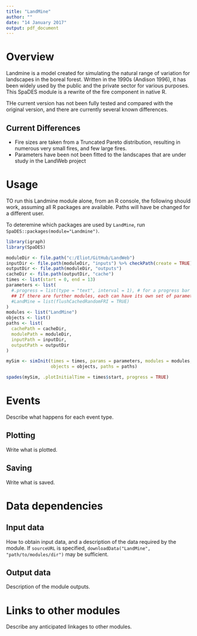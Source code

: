 ```yaml
---
title: "LandMine"
author: ""
date: "14 January 2017"
output: pdf_document
---
```


# Overview

Landmine is a model created for simulating the natural range of variation for landscapes in the boreal forest. Written in the 1990s (Andison 1996), it has been widely used by the public and the private sector for various purposes. This SpaDES module is a rewrite of the fire component in native R. 

THe current version has not been fully tested and compared with the original version, and there are currently several known differences.

## Current Differences

- Fire sizes are taken from a Truncated Pareto distribution, resulting in numerous very small fires, and few large fires.
- Parameters have been not been fitted to the landscapes that are under study in the LandWeb project



# Usage

TO run this Landmine module alone, from an R console, the following should work, assuming all R packages are available.
Paths will have be changed for a different user.

To deteremine which packages are used by `LandMine`, run `SpaDES::packages(module="Landmine")`.

```r
library(igraph)
library(SpaDES)

moduleDir <- file.path("c:/Eliot/GitHub/LandWeb")
inputDir <- file.path(moduleDir, "inputs") %>% checkPath(create = TRUE)
outputDir <- file.path(moduleDir, "outputs")
cacheDir <- file.path(outputDir, "cache")
times <- list(start = 0, end = 13)
parameters <- list(
  #.progress = list(type = "text", interval = 1), # for a progress bar
  ## If there are further modules, each can have its own set of parameters:
  #LandMine = list(flushCachedRandomFRI = TRUE) 
)
modules <- list("LandMine")
objects <- list()
paths <- list(
  cachePath = cacheDir,
  modulePath = moduleDir,
  inputPath = inputDir,
  outputPath = outputDir
)

mySim <- simInit(times = times, params = parameters, modules = modules,
                 objects = objects, paths = paths)

spades(mySim, .plotInitialTime = times$start, progress = TRUE)
```

# Events

Describe what happens for each event type.

## Plotting

Write what is plotted.

## Saving

Write what is saved.

# Data dependencies

## Input data

How to obtain input data, and a description of the data required by the module.
If `sourceURL` is specified, `downloadData("LandMine", "path/to/modules/dir")` may be sufficient.

## Output data

Description of the module outputs.

# Links to other modules

Describe any anticipated linkages to other modules.

